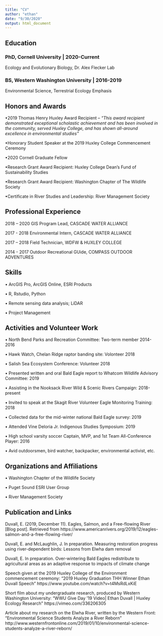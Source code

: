 ```yaml
---
title: "CV"
author: "ethan"
date: "9/30/2020"
output: html_document
---
```


## **Education**

### PhD, Cornell University | 2020-Current
Ecology and Evolutionary Biology, Dr. Alex Flecker Lab

### BS, Western Washington University | 2016-2019
Environmental Science, Terrestrial Ecology Emphasis 

## **Honors and Awards**

•2019 Thomas Henry Huxley Award Recipient – *"This award recipient demonstrated exceptional scholastic achievement and has been involved in the community, served Huxley College, and has shown all-around excellence in environmental studies”*

•Honorary Student Speaker at the 2019 Huxley College Commencement Ceremony

•2020 Cornell Graduate Fellow

•Research Grant Award Recipient: Huxley College Dean’s Fund of Sustainability Studies

•Research Grant Award Recipient: Washington Chapter of The Wildlife Society

•Certificate in River Studies and Leadership: River Management Society


## **Professional Experience**

2018 – 2020
GIS Program Lead, CASCADE WATER ALLIANCE

2017 - 2018 
Environmental Intern, CASCADE WATER ALLIANCE

2017 – 2018 
Field Technician, WDFW & HUXLEY COLLEGE

2014 - 2017 
Outdoor Recreational GUide, COMPASS OUTDOOR ADVENTURES


## **Skills**

•	ArcGIS Pro, ArcGIS Online, ESRI Products

•	R, Rstudio, Python

•	Remote sensing data analysis; LiDAR 

•	Project Management 


## **Activities and Volunteer Work**

• North Bend Parks and Recreation Committee: Two-term member 2014-2016

•	Hawk Watch, Chelan Ridge raptor banding site: Volonteer 2018

•	Salish Sea Ecosystem Conference: Volunteer 2018

•	Presented written and oral Bald Eagle report to Whatcom Wildlife Advisory Committee: 2019

•	Assisting in the Nooksack River Wild & Scenic Rivers Campaign: 2018-present

•	Invited to speak at the Skagit River Volunteer Eagle Monitoring Training: 2018

•	Collected data for the mid-winter national Bald Eagle survey: 2019

•	Attended Vine Deloria Jr. Indigenous Studies Symposium: 2019

•	High school varsity soccer Captain, MVP, and 1st Team All-Conference Player: 2016 

•	Avid outdoorsmen, bird watcher, backpacker, environmental activist, etc.


## **Organizations and Affiliations**

•	Washington Chapter of the Wildlife Society

•	Puget Sound ESRI User Group

•	River Management Society


## **Publication and Links **

Duvall, E. (2019, December 11). Eagles, Salmon, and a Free-flowing River [Blog post]. Retrieved from 
https://www.americanrivers.org/2019/12/eagles-salmon-and-a-free-flowing-river/

Duvall, E. and McLaughlin, J. In preparation. Measuring restoration progress using river-dependent 
birds: Lessons from Elwha dam removal

Duvall, E. In preparation. Over-wintering Bald Eagles redistribute to agricultural areas as an adaptive 
response to impacts of climate change

Speech given at the 2019 Huxley College of the Environment commencement ceremony:
“2019 Huxley Graduation THH Winner Ethan Duvall Speech”
https://www.youtube.com/watch?v=t4MsRdLxKiE

Short film about my undergraduate research, produced by Western Washington University:
“WWU Give Day ’19 Video| Ethan Duvall | Huxley Ecology Research”
	https://vimeo.com/336206305

Article about my research on the Elwha River, written by the Western Front:
“Environmental Science Students Analyze a River Reborn”
http://www.westernfrontonline.com/2019/01/10/environmental-science-students-analyze-a-river-reborn/




